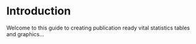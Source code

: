 # Introduction

Welcome to this guide to creating publication ready vital statistics tables and graphics...